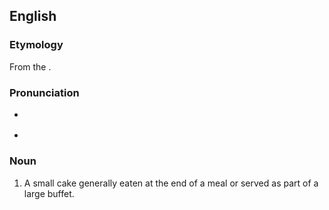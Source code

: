 {{wikipedia}}
==English==

===Etymology===
From the {{etyl|fr}} {{term|petit four|lang=fr||small oven}}.

===Pronunciation===
* {{a|UK}} {{IPA|/ˈpɛti ˈfɔr/}}
* {{a|US}} {{IPA|/ˈpɛti ˈfɔr/}}

===Noun===
{{en-noun|sg=[[petit]] [[four]]|petits fours|pl2=petit fours}}

# A small cake generally eaten at the end of a meal or served as part of a large buffet.